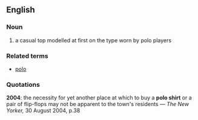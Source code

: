 ==English==
===Noun===
#a casual top modelled at first on the type worn by polo players
===Related terms===
*[[polo]]
===Quotations===
'''2004''': the necessity for yet another place at which to buy a '''polo shirt''' or a pair of flip-flops may not be apparent to the town's residents &mdash; ''The New Yorker,'' 30 August 2004, p.38